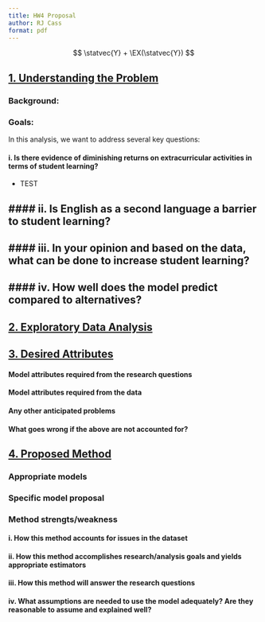 ```yaml
---
title: HW4 Proposal
author: RJ Cass
format: pdf
---
```




$$
\statvec{Y} + \EX(\statvec{Y})
$$

## [1. Understanding the Problem]{.underline}
### Background: 


### Goals:
In this analysis, we want to address several key questions:

#### i. Is there evidence of diminishing returns on extracurricular activities in terms of student learning?
- TEST

#### ii. Is English as a second language a barrier to student learning?
- 

#### iii. In your opinion and based on the data, what can be done to increase student learning?
- 


#### iv. How well does the model predict compared to alternatives?
- 


## [2. Exploratory Data Analysis]{.underline}


## [3. Desired Attributes]{.underline}
#### Model attributes required from the research questions


#### Model attributes required from the data 


#### Any other anticipated problems


#### What goes wrong if the above are not accounted for?



## [4. Proposed Method]{.underline}
### Appropriate models


### Specific model proposal


### Method strengts/weakness

#### i. How this method accounts for issues in the dataset


#### ii. How this method accomplishes research/analysis goals and yields appropriate estimators
 

#### iii. How this method will answer the research questions


#### iv. What assumptions are needed to use the model adequately? Are they reasonable to assume and explained well?
